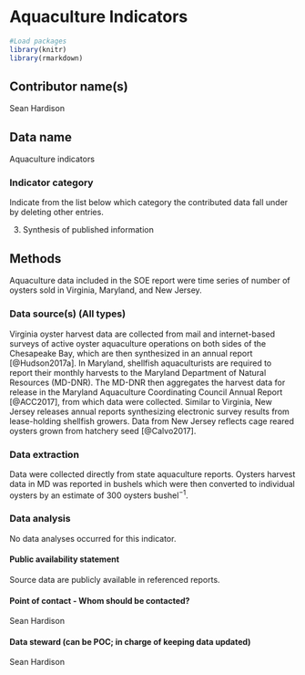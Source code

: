 # Aquaculture Indicators

```r

#Load packages
library(knitr)
library(rmarkdown)

```

## Contributor name(s)
Sean Hardison

## Data name
Aquaculture indicators

### Indicator category 
Indicate from the list below which category the contributed data fall under by deleting other entries.

<!--
1. Database pull
2. Database pull with analysis-->
3. Synthesis of published information
<!--4. Extensive analysis; not yet published
5. Published methods-->


## Methods
Aquaculture data included in the SOE report were time series of number of oysters sold in Virginia, Maryland, and New Jersey. 


### Data source(s) (All types)
Virginia oyster harvest data are collected from mail and internet-based surveys of active oyster aquaculture operations on both sides of the Chesapeake Bay, which are then synthesized in an annual report [@Hudson2017a]. In Maryland, shellfish aquaculturists are required to report their monthly harvests to the Maryland Department of Natural Resources (MD-DNR). The MD-DNR then aggregates the harvest data for release in the Maryland Aquaculture Coordinating Council Annual Report [@ACC2017], from which data were collected. Similar to Virginia, New Jersey releases annual reports synthesizing electronic survey results from lease-holding shellfish growers. Data from New Jersey reflects cage reared oysters grown from hatchery seed [@Calvo2017]. 


### Data extraction 
Data were collected directly from state aquaculture reports. Oysters harvest data in MD was reported in bushels which were then converted to individual oysters by an estimate of 300 oysters bushel$^{-1}$.

### Data analysis
No data analyses occurred for this indicator.

#### Public availability statement
Source data are publicly available in referenced reports.

#### Point of contact - Whom should be contacted?
Sean Hardison

#### Data steward (can be POC; in charge of keeping data updated)
Sean Hardison

<!-- References must be submitted in BibTeX format. When compiling this document, they will appear in this section. There is no need to write them out here. Don't forget to include the name of your .bib file in the YAML header (fill in XYZ.bib in YAML header)!!!!!--> 






